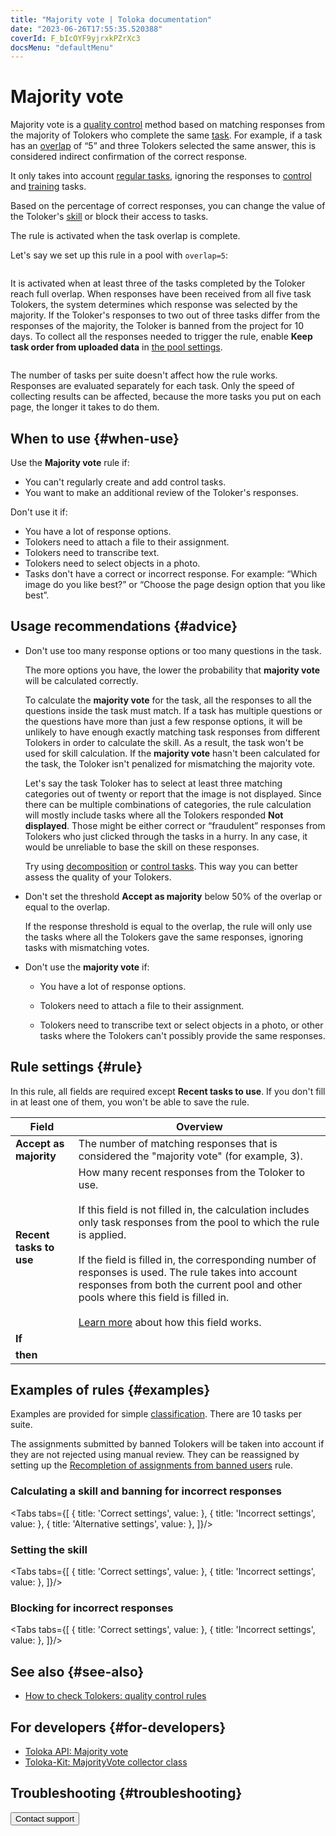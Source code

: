 ```yaml
---
title: "Majority vote | Toloka documentation"
date: "2023-06-26T17:55:35.520388"
coverId: F_bIcOYF9yjrxkPZrXc3
docsMenu: "defaultMenu"
---
```



# Majority vote

Majority vote is a [quality control](/docs/glossary#quality-control) method based on matching responses from the majority of Tolokers who complete the same [task](/docs/glossary#task). For example, if a task has an [overlap](/docs/glossary#overlap) of “5” and three Tolokers selected the same answer, this is considered indirect confirmation of the correct response.

<Note mode="note" title="Note">

It only takes into account [regular tasks](/docs/glossary#general-task), ignoring the responses to [control](/docs/glossary#control-task) and [training](/docs/glossary#training-task) tasks.

</Note>

Based on the percentage of correct responses, you can change the value of the Toloker's [skill](/docs/glossary#skill) or block their access to tasks.

The rule is activated when the task overlap is complete.

<Cut title="Example">

Let's say we set up this rule in a pool with `overlap=5`:

<Image width="700px" withBackground imageId="1675426910375" alt="" />

It is activated when at least three of the tasks completed by the Toloker reach full overlap. When responses have been received from all five task Tolokers, the system determines which response was selected by the majority. If the Toloker's responses to two out of three tasks differ from the responses of the majority, the Toloker is banned from the project for 10 days. To collect all the responses needed to trigger the rule, enable **Keep task order from uploaded data** in [the pool settings](/docs/guide/pool_poolparams#keeptaskorder).

<Image width="700px" withBackground imageId="1675426907192" alt="" />

The number of tasks per suite doesn't affect how the rule works. Responses are evaluated separately for each task. Only the speed of collecting results can be affected, because the more tasks you put on each page, the longer it takes to do them.

</Cut>

## When to use {#when-use}

Use the **Majority vote** rule if:

- You can't regularly create and add control tasks.
- You want to make an additional review of the Toloker's responses.

Don't use it if:

- You have a lot of response options.
- Tolokers need to attach a file to their assignment.
- Tolokers need to transcribe text.
- Tolokers need to select objects in a photo.
- Tasks don't have a correct or incorrect response. For example: “Which image do you like best?” or “Choose the page design option that you like best”.

## Usage recommendations {#advice}

- Don't use too many response options or too many questions in the task.

    The more options you have, the lower the probability that **majority vote** will be calculated correctly.

    To calculate the **majority vote** for the task, all the responses to all the questions inside the task must match. If a task has multiple questions or the questions have more than just a few response options, it will be unlikely to have enough exactly matching task responses from different Tolokers in order to calculate the skill. As a result, the task won't be used for skill calculation. If the **majority vote** hasn't been calculated for the task, the Toloker isn't penalized for mismatching the majority vote.

    <MvoteCut1/>

    Let's say the task Toloker has to select at least three matching categories out of twenty or report that the image is not displayed. Since there can be multiple combinations of categories, the rule calculation will mostly include tasks where all the Tolokers responded **Not displayed**. Those might be either correct or “fraudulent” responses from Tolokers who just clicked through the tasks in a hurry. In any case, it would be unreliable to base the skill on these responses.

    Try using [decomposition](/docs/guide/solution-architecture) or [control tasks](/docs/glossary#control-task). This way you can better assess the quality of your Tolokers.

- Don't set the threshold **Accept as majority** below 50% of the overlap or equal to the overlap.

    If the response threshold is equal to the overlap, the rule will only use the tasks where all the Tolokers gave the same responses, ignoring tasks with mismatching votes.

    <MvoteCut2/>

- Don't use the **majority vote** if:

    - You have a lot of response options.

    - Tolokers need to attach a file to their assignment.

    - Tolokers need to transcribe text or select objects in a photo, or other tasks where the Tolokers can't possibly provide the same responses.

## Rule settings {#rule}

<Note mode="warning" title="Warning">

In this rule, all fields are required except **Recent tasks to use**. If you don't fill in at least one of them, you won't be able to save the rule.

</Note>

**Field** | **Overview**
----- | -----
**Accept as majority** | The number of matching responses that is considered the "majority vote" (for example, 3).
**Recent tasks to use** | How many recent responses from the Toloker to use.<br/><br/>If this field is not filled in, the calculation includes only task responses from the pool to which the rule is applied.<br/><br/>If the field is filled in, the corresponding number of responses is used. The rule takes into account responses from both the current pool and other pools where this field is filled in.<br/><br/>[Learn more](/docs/guide/remember-values) about how this field works.
**If** | <MvoteTable1/>
**then** | <MvoteTable2/>

## Examples of rules {#examples}

Examples are provided for simple [classification](/docs/tutorials/image-classification). There are 10 tasks per suite.

<Note mode="warning" title="Warning">

The assignments submitted by banned Tolokers will be taken into account if they are not rejected using manual review. They can be reassigned by setting up the [Recompletion of assignments from banned users](/docs/guide/restore-task-overlap) rule.

</Note>

### Calculating a skill and banning for incorrect responses

<Tabs tabs={[
  { title: 'Correct settings', value: <MvoteList1/> },
  { title: 'Incorrect settings', value: <MvoteList2/> },
  { title: 'Alternative settings', value: <MvoteList3/> },
]}/>

### Setting the skill

<Tabs tabs={[
  { title: 'Correct settings', value: <MvoteList4/> },
  { title: 'Incorrect settings', value: <MvoteList5/> },
]}/>

### Blocking for incorrect responses

<Tabs tabs={[
  { title: 'Correct settings', value: <MvoteList6/> },
  { title: 'Incorrect settings', value: <MvoteList7/> },
]}/>

## See also {#see-also}

- [How to check Tolokers: quality control rules](/docs/guide/check-performers)

## For developers {#for-developers}

- [Toloka API: Majority vote](/docs/api/mv)
- [Toloka-Kit: MajorityVote collector class](/docs/toloka-kit/reference/toloka.client.collectors.MajorityVote)

## Troubleshooting {#troubleshooting}

<FaqSkillForEveryPool/>

<FaqSkillForDifferentProjects/>

<FaqOutputFormat/>

<FaqSubmitEmptyAssignments/>

<FaqMultipleFields/>

<Button themeColor="light" view="default" size="l" type="link" url="/docs/guide/troubleshooting/support?form-source=guide-mvote">Contact support</Button>